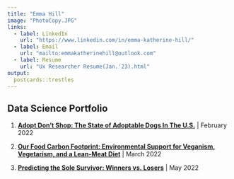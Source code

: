 ```yaml
---
title: "Emma Hill"
image: "PhotoCopy.JPG"
links:
  - label: LinkedIn
    url: "https://www.linkedin.com/in/emma-katherine-hill/"
  - label: Email
    url: "mailto:emmakatherinehill@outlook.com"
  - label: Resume
    url: "Ux Researcher Resume(Jan.'23).html"
output:
  postcards::trestles
---
```


## Data Science Portfolio

1. [**Adopt Don’t Shop: The State of Adoptable Dogs In The U.S.**](Emma_Project1 copy.html) | February 2022

2. [**Our Food Carbon Footprint: Environmental Support for Veganism, Vegetarism, and a Lean-Meat Diet**](Project_2_Food copy.html) | March 2022

2. [**Predicting the Sole Survivor: Winners vs. Losers**](Final_Project4 copy.html) | May 2022

